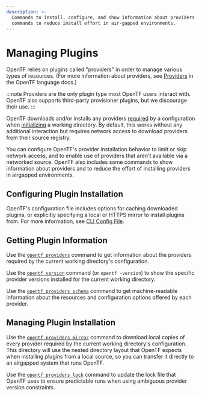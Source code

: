 ```yaml
---
description: >-
  Commands to install, configure, and show information about providers. Also
  commands to reduce install effort in air-gapped environments.
---
```


# Managing Plugins

OpenTF relies on plugins called "providers" in order to manage various types
of resources. (For more information about providers, see
[Providers](/docs/language/providers) in the OpenTF
language docs.)

:::note
Providers are the only plugin type most OpenTF users interact with. OpenTF also supports third-party provisioner plugins, but
we discourage their use.
:::

OpenTF downloads and/or installs any providers
[required](/docs/language/providers/requirements) by a configuration
when [initializing](/docs/cli/init) a working directory. By default,
this works without any additional interaction but requires network access to
download providers from their source registry.

You can configure OpenTF's provider installation behavior to limit or skip
network access, and to enable use of providers that aren't available via a
networked source. OpenTF also includes some commands to show information
about providers and to reduce the effort of installing providers in airgapped
environments.

## Configuring Plugin Installation

OpenTF's configuration file includes options for caching downloaded plugins,
or explicitly specifying a local or HTTPS mirror to install plugins from. For
more information, see [CLI Config File](/docs/cli/config/config-file).

## Getting Plugin Information

Use the [`opentf providers`](/docs/cli/commands/providers) command to get information
about the providers required by the current working directory's configuration.

Use the [`opentf version`](/docs/cli/commands/version) command (or
`opentf -version`) to show the specific provider versions installed for the
current working directory.

Use the [`opentf providers schema`](/docs/cli/commands/providers/schema) command to
get machine-readable information about the resources and configuration options
offered by each provider.

## Managing Plugin Installation

Use the [`opentf providers mirror`](/docs/cli/commands/providers/mirror) command to
download local copies of every provider required by the current working
directory's configuration. This directory will use the nested directory layout
that OpenTF expects when installing plugins from a local source, so you can
transfer it directly to an airgapped system that runs OpenTF.

Use the [`opentf providers lock`](/docs/cli/commands/providers/lock) command
to update the lock file that OpenTF uses to ensure predictable runs when
using ambiguous provider version constraints.
